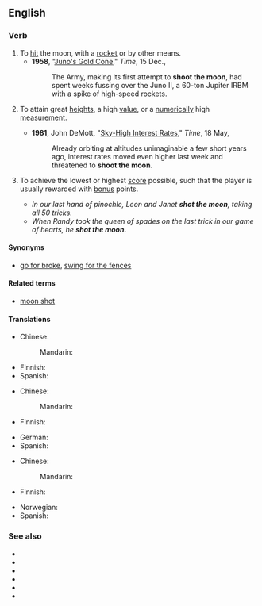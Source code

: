 ==English==

===Verb===
{{en-verb|shoot<,,shot> the moon}}

# To [[hit]] the moon, with a [[rocket]] or by other means.
#* '''1958''', "[http://www.time.com/time/magazine/article/0,9171,810741,00.html Juno's Gold Cone]," ''Time'', 15 Dec.,
#*: The Army, making its first attempt to '''shoot the moon''', had spent weeks fussing over the Juno II, a 60-ton Jupiter IRBM with a spike of high-speed rockets.
# {{lb|en|figuratively|by extension}} To attain great [[height]]s, a high [[value]], or a [[numerically]] high [[measurement]].
#* '''1981''', John DeMott, "[http://www.time.com/time/magazine/article/0,9171,951682,00.html Sky-High Interest Rates]," ''Time'', 18 May,
#*: Already orbiting at altitudes unimaginable a few short years ago, interest rates moved even higher last week and threatened to '''shoot the moon'''.
# {{lb|en|card games}} To achieve the lowest or highest [[score]] possible, such that the player is usually rewarded with [[bonus]] points.
#* ''In our last hand of pinochle, Leon and Janet '''shot the moon''', taking all 50 tricks.''
#* ''When Randy took the queen of spades on the last trick in our game of hearts, he '''shot the moon.''' ''

====Synonyms====
* {{qualifier|To take a risk for great rewards Gatsby }} [[go for broke]], [[swing for the fences]]

====Related terms====
* [[moon shot]]

====Translations====
{{trans-top|hit the moon}}
* Chinese:
*: Mandarin: {{t-needed|cmn}}
{{trans-mid}}
* Finnish: {{t|fi|[[laukaista]] [[kuuhun]]}}
* Spanish: {{t-needed|es}}
{{trans-bottom}}

{{trans-top|attain great heights}}
* Chinese:
*: Mandarin: {{t-needed|cmn}}
* Finnish: {{t|fi|tavoitella kuuta taivaalta}}
{{trans-mid}}
* German: {{t|de|durch die Decke gehen}}
* Spanish: {{t-needed|es}}
{{trans-bottom}}

{{trans-top|achieve the lowest or highest score possible}}
* Chinese:
*: Mandarin: {{t-needed|cmn}}
* Finnish: {{t+|fi|puhaltaa}}
{{trans-mid}}
* Norwegian: {{t|no|storeslem}}
* Spanish: {{t-needed|es}}
{{trans-bottom}}

===See also===
* {{l|en|grand slam}}
* {{l|en|onwards and upwards}}
* {{l|en|over the moon}}
* {{l|en|play to win}}
* {{l|en|shoot for the stars}}
* {{l|en|the sky is the limit}}
